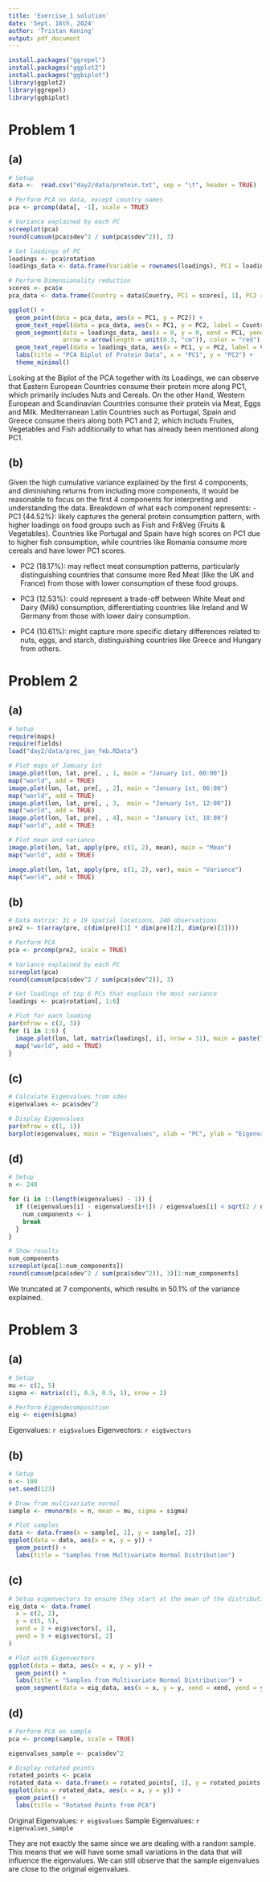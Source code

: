 ```yaml
---
title: 'Exercise_1 solution'
date: 'Sept. 16th, 2024'
author: 'Tristan Koning'
output: pdf_document
---
```


```r
install.packages("ggrepel")
install.packages("ggplot2")
install.packages("ggbiplot")
library(ggplot2)
library(ggrepel)
library(ggbiplot)
```

# Problem 1

## (a)

```r
# Setup
data <-  read.csv("day2/data/protein.txt", sep = "\t", header = TRUE)

# Perform PCA on data, except country names
pca <- prcomp(data[, -1], scale = TRUE)

# Variance explained by each PC
screeplot(pca)
round(cumsum(pca$sdev^2 / sum(pca$sdev^2)), 3)

# Get loadings of PC
loadings <- pca$rotation
loadings_data <- data.frame(Variable = rownames(loadings), PC1 = loadings[, 1], PC2 = loadings[, 2])

# Perform Dimensionality reduction
scores <- pca$x
pca_data <- data.frame(Country = data$Country, PC1 = scores[, 1], PC2 = scores[, 2])

ggplot() + 
  geom_point(data = pca_data, aes(x = PC1, y = PC2)) + 
  geom_text_repel(data = pca_data, aes(x = PC1, y = PC2, label = Country)) +
  geom_segment(data = loadings_data, aes(x = 0, y = 0, xend = PC1, yend = PC2),
               arrow = arrow(length = unit(0.3, "cm")), color = "red") +
  geom_text_repel(data = loadings_data, aes(x = PC1, y = PC2, label = Variable), color = "red") +
  labs(title = "PCA Biplot of Protein Data", x = "PC1", y = "PC2") +
  theme_minimal()
```

Looking at the Biplot of the PCA together with its Loadings, we can observe that Eastern European Countries consume their protein more along PC1, which primarily includes Nuts and Cereals.
On the other Hand, Western European and Scandinavian Countries consume their protein via Meat, Eggs and Milk.
Mediterranean Latin Countries such as Portugal, Spain and Greece consume theirs along both PC1 and 2, which includs Fruites, Vegetables and Fish additionally to what has already been mentioned along PC1.

## (b)
Given the high cumulative variance explained by the first 4 components, and diminishing returns from including more components, it would be reasonable to focus on the first 4 components for interpreting and understanding the data.
Breakdown of what each component represents:
- PC1 (44.52%): likely captures the general protein consumption pattern, with higher loadings on food groups such as Fish and Fr&Veg (Fruits & Vegetables). Countries like Portugal and Spain have high scores on PC1 due to higher fish consumption, while countries like Romania consume more cereals and have lower PC1 scores.

- PC2 (18.17%): may reflect meat consumption patterns, particularly distinguishing countries that consume more Red Meat (like the UK and France) from those with lower consumption of these food groups.

- PC3 (12.53%): could represent a trade-off between White Meat and Dairy (Milk) consumption, differentiating countries like Ireland and W Germany from those with lower dairy consumption.

- PC4 (10.61%): might capture more specific dietary differences related to nuts, eggs, and starch, distinguishing countries like Greece and Hungary from others.

# Problem 2
## (a)

```r
# Setup
require(maps)
require(fields)
load("day2/data/prec_jan_feb.RData")

```

```r
# Plot maps of Jamuary 1st
image.plot(lon, lat, pre[, , 1, main = "January 1st, 00:00"])
map("world", add = TRUE)
image.plot(lon, lat, pre[, , 2], main = "January 1st, 06:00")
map("world", add = TRUE)
image.plot(lon, lat, pre[, , 3,  main = "January 1st, 12:00"])
map("world", add = TRUE)
image.plot(lon, lat, pre[, , 4], main = "January 1st, 18:00")
map("world", add = TRUE)
```

```r
# Plot mean and variance
image.plot(lon, lat, apply(pre, c(1, 2), mean), main = "Mean")
map("world", add = TRUE)

image.plot(lon, lat, apply(pre, c(1, 2), var), main = "Variance")
map("world", add = TRUE)
```

## (b)

```r
# Data matrix: 31 x 19 spatial locations, 240 observations
pre2 <- t(array(pre, c(dim(pre)[1] * dim(pre)[2], dim(pre)[3])))

# Perform PCA
pca <- prcomp(pre2, scale = TRUE)

# Variance explained by each PC
screeplot(pca)
round(cumsum(pca$sdev^2 / sum(pca$sdev^2)), 3)

# Get loadings of top 6 PCs that explain the most variance
loadings <- pca$rotation[, 1:6]

# Plot for each loading
par(mfrow = c(2, 3))
for (i in 1:6) {
  image.plot(lon, lat, matrix(loadings[, i], nrow = 31), main = paste("PC", i))
  map("world", add = TRUE)
}
```

## (c)

```r
# Calculate Eigenvalues from sdev
eigenvalues <- pca$sdev^2

# Display Eigenvalues
par(mfrow = c(1, 1))
barplot(eigenvalues, main = "Eigenvalues", xlab = "PC", ylab = "Eigenvalue")
```

## (d)

```r
# Setup
n <- 240

for (i in 1:(length(eigenvalues) - 1)) {
  if ((eigenvalues[i] - eigenvalues[i+1]) / eigenvalues[i] < sqrt(2 / n)) {
    num_components <- i
    break
  }
}

# Show results
num_components
screeplot(pca[1:num_components])
round(cumsum(pca$sdev^2 / sum(pca$sdev^2)), 3)[1:num_components]
```

We truncated at 7 components, which results in 50.1% of the variance explained.

# Problem 3

## (a)

```r
# Setup
mu <- c(2, 5)
sigma <- matrix(c(1, 0.5, 0.5, 1), nrow = 2)

# Perform Eigendecomposition
eig <- eigen(sigma)
```

Eigenvalues: `r eig$values`
Eigenvectors: `r eig$vectors`

## (b)

```r
# Setup
n <- 100
set.seed(123)

# Draw from multivariate normal
sample <- rmvnorm(n = n, mean = mu, sigma = sigma)

# Plot samples
data <- data.frame(x = sample[, 1], y = sample[, 2])
ggplot(data = data, aes(x = x, y = y)) +
  geom_point() +
  labs(title = "Samples from Multivariate Normal Distribution")
```

## (c)

```r
# Setup eigenvectors to ensure they start at the mean of the distribution
eig_data <- data.frame(
  x = c(2, 2),
  y = c(5, 5),
  xend = 2 + eig$vectors[, 1],
  yend = 5 + eig$vectors[, 2]
)

# Plot with Eigenvectors
ggplot(data = data, aes(x = x, y = y)) +
  geom_point() +
  labs(title = "Samples from Multivariate Normal Distribution") +
  geom_segment(data = eig_data, aes(x = x, y = y, xend = xend, yend = yend), arrow = arrow(length = unit(0.3, "cm")), color = "red")
```

## (d)

```r
# Perform PCA on sample
pca <- prcomp(sample, scale = TRUE)

eigenvalues_sample <- pca$sdev^2

# Display rotated points
rotated_points <- pca$x
rotated_data <- data.frame(x = rotated_points[, 1], y = rotated_points[, 2])
ggplot(data = rotated_data, aes(x = x, y = y)) +
  geom_point() +
  labs(title = "Rotated Points from PCA")
```

Original Eigenvalues: `r eig$values`
Sample Eigenvalues: `r eigenvalues_sample`

They are not exactly the same since we are dealing with a random sample.
This means that we will have some small variations in the data that will influence the eigenvalues. 
We can still observe that the sample eigenvalues are close to the original eigenvalues.